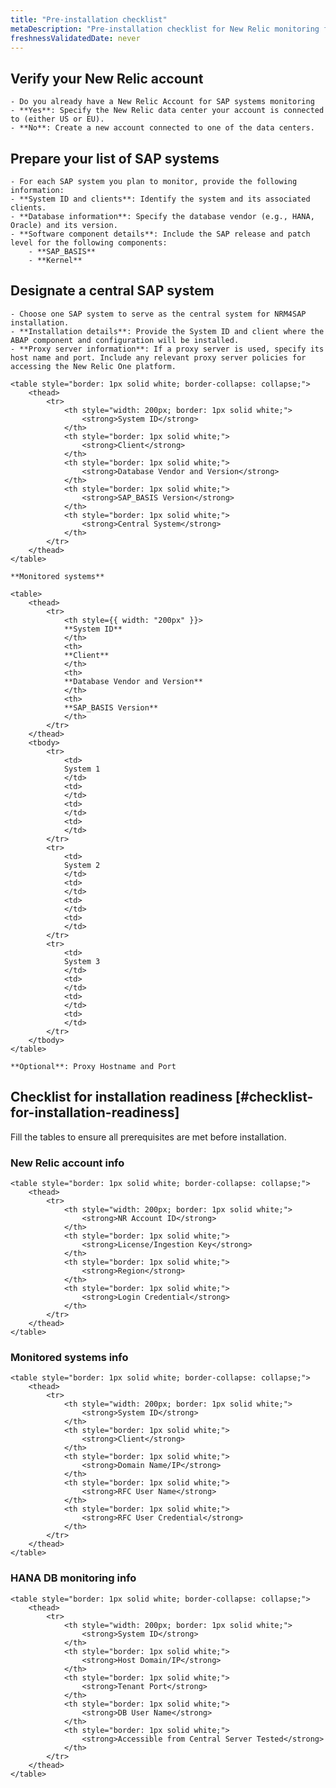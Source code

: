 ```yaml
---
title: "Pre-installation checklist"
metaDescription: "Pre-installation checklist for New Relic monitoring for SAP solutions."
freshnessValidatedDate: never
---
```



## Verify your New Relic account
    - Do you already have a New Relic Account for SAP systems monitoring
    - **Yes**: Specify the New Relic data center your account is connected to (either US or EU).
    - **No**: Create a new account connected to one of the data centers.

## Prepare your list of SAP systems
    - For each SAP system you plan to monitor, provide the following information:
    - **System ID and clients**: Identify the system and its associated clients.
    - **Database information**: Specify the database vendor (e.g., HANA, Oracle) and its version.
    - **Software component details**: Include the SAP release and patch level for the following components:
        - **SAP_BASIS**
        - **Kernel**

## Designate a central SAP system
    - Choose one SAP system to serve as the central system for NRM4SAP installation.
    - **Installation details**: Provide the System ID and client where the ABAP component and configuration will be installed.
    - **Proxy server information**: If a proxy server is used, specify its host name and port. Include any relevant proxy server policies for accessing the New Relic One platform.

    <table style="border: 1px solid white; border-collapse: collapse;">
        <thead>
            <tr>
                <th style="width: 200px; border: 1px solid white;">
                    <strong>System ID</strong>
                </th>
                <th style="border: 1px solid white;">
                    <strong>Client</strong>
                </th>
                <th style="border: 1px solid white;">
                    <strong>Database Vendor and Version</strong>
                </th>
                <th style="border: 1px solid white;">
                    <strong>SAP_BASIS Version</strong>
                </th>
                <th style="border: 1px solid white;">
                    <strong>Central System</strong>
                </th>
            </tr>
        </thead>
    </table>

    **Monitored systems**

    <table>
        <thead>
            <tr>
                <th style={{ width: "200px" }}>
                **System ID**
                </th>
                <th>
                **Client**
                </th>
                <th>
                **Database Vendor and Version**
                </th>
                <th>
                **SAP_BASIS Version**
                </th>
            </tr>
        </thead>
        <tbody>
            <tr>
                <td>
                System 1
                </td>
                <td>
                </td>
                <td>
                </td>
                <td>
                </td>
            </tr>
            <tr>
                <td>
                System 2
                </td>
                <td>
                </td>
                <td>
                </td>
                <td>
                </td>
            </tr>
            <tr>
                <td>
                System 3
                </td>
                <td>
                </td>
                <td>
                </td>
                <td>
                </td>
            </tr>
        </tbody>
    </table>

    **Optional**: Proxy Hostname and Port

## Checklist for installation readiness [#checklist-for-installation-readiness]

Fill the tables to ensure all prerequisites are met before installation.

### New Relic account info

    <table style="border: 1px solid white; border-collapse: collapse;">
        <thead>
            <tr>
                <th style="width: 200px; border: 1px solid white;">
                    <strong>NR Account ID</strong>
                </th>
                <th style="border: 1px solid white;">
                    <strong>License/Ingestion Key</strong>
                </th>
                <th style="border: 1px solid white;">
                    <strong>Region</strong>
                </th>
                <th style="border: 1px solid white;">
                    <strong>Login Credential</strong>
                </th>
            </tr>
        </thead>
    </table>

### Monitored systems info

    <table style="border: 1px solid white; border-collapse: collapse;">
        <thead>
            <tr>
                <th style="width: 200px; border: 1px solid white;">
                    <strong>System ID</strong>
                </th>
                <th style="border: 1px solid white;">
                    <strong>Client</strong>
                </th>
                <th style="border: 1px solid white;">
                    <strong>Domain Name/IP</strong>
                </th>
                <th style="border: 1px solid white;">
                    <strong>RFC User Name</strong>
                </th>
                <th style="border: 1px solid white;">
                    <strong>RFC User Credential</strong>
                </th>
            </tr>
        </thead>
    </table>

### HANA DB monitoring info

    <table style="border: 1px solid white; border-collapse: collapse;">
        <thead>
            <tr>
                <th style="width: 200px; border: 1px solid white;">
                    <strong>System ID</strong>
                </th>
                <th style="border: 1px solid white;">
                    <strong>Host Domain/IP</strong>
                </th>
                <th style="border: 1px solid white;">
                    <strong>Tenant Port</strong>
                </th>
                <th style="border: 1px solid white;">
                    <strong>DB User Name</strong>
                </th>
                <th style="border: 1px solid white;">
                    <strong>Accessible from Central Server Tested</strong>
                </th>
            </tr>
        </thead>
    </table>